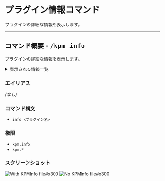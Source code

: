 # プラグイン情報コマンド

プラグインの詳細な情報を表示します。

---

## コマンド概要 - <kbd>/kpm info</kbd>

プラグインの詳細な情報を表示します。

<details>
  <summary>表示される情報一覧</summary>

- 名前
- 作者
- 状態
- 読み込みタイミング
- 保護状態
- ウェブサイト
- 説明

- ファイル名
- ファイルサイズ

- 依存関係
- 非依存関係

- コマンド一覧  
  コマンド一覧 をホバーすると、そのコマンドの詳細説明が表示されます。

</details>

### エイリアス

_\(なし)_

### コマンド構文

- `info <プラグイン名>`

### 権限

- `kpm.info`
- `kpm.*`

### スクリーンショット

![With KPMInfo file#x300](images/info/with-kpm-info.png)
![No KPMInfo file#x300](images/info/no-kpm-info.png)
